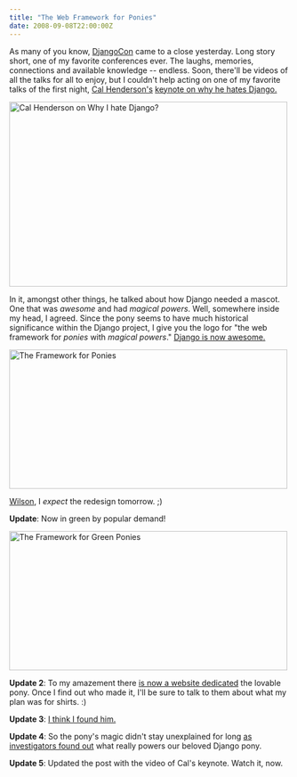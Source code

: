 ```yaml
---
title: "The Web Framework for Ponies"
date: 2008-09-08T22:00:00Z
---
```


As many of you know, [DjangoCon][1] came to a close yesterday. Long story short, one of my favorite conferences ever. The laughs, memories, connections and available knowledge -- endless. Soon, there'll be videos of all the talks for all to enjoy, but I couldn't help acting on one of my favorite talks of the first night, [Cal Henderson's][2] [keynote on why he hates Django.][8]

[<img src="https://farm4.static.flickr.com/3247/2835538558_bf29a17402.jpg" width="500" height="332" alt="Cal Henderson on Why I hate Django?" />][9]

In it, amongst other things, he talked about how Django needed a mascot. One that was *awesome* and had *magical powers*. Well, somewhere inside my head, I agreed. Since the pony seems to have much historical significance within the Django project, I give you the logo for "the web framework for *ponies* with *magical powers*." [Django is now awesome.][3]

[<img src="https://farm3.static.flickr.com/2052/2842638666_b24158c6f6.jpg" width="500" height="250" alt="The Framework for Ponies" />][10]

[Wilson][4], I *expect* the redesign tomorrow. ;)

**Update**: Now in green by popular demand!

[<img src="https://farm4.static.flickr.com/3200/2844663076_225ba15523.jpg" width="500" height="250" alt="The Framework for Green Ponies" />][11]

**Update 2**: To my amazement there [is now a website dedicated][5] the lovable pony. Once I find out who made it, I'll be sure to talk to them about what my plan was for shirts. :)

**Update 3**: [I think I found him.][6]

**Update 4**: So the pony's magic didn't stay unexplained for long [as investigators found out][7] what really powers our beloved Django pony.

**Update 5**: Updated the post with the video of Cal's keynote. Watch it, now.

[1]: http://djangocon.org/
[2]: http://iamcal.com/
[3]: http://code.google.com/p/django-awesome/source/browse/trunk/awesome.py
[4]: http://wilsonminer.com/
[5]: http://djangopony.com/
[6]: http://www.mintchaos.com/
[7]: http://hackety.org/2008/09/15/documentsRevealDjangoPonyTailOfLies.html
[8]: https://www.youtube.com/watch?v=i6Fr65PFqfk
[9]: http://www.flickr.com/photos/yashh/2835538558/
[10]: http://www.flickr.com/photos/avalonstar/2842638666/
[11]: http://www.flickr.com/photos/avalonstar/2844663076/
